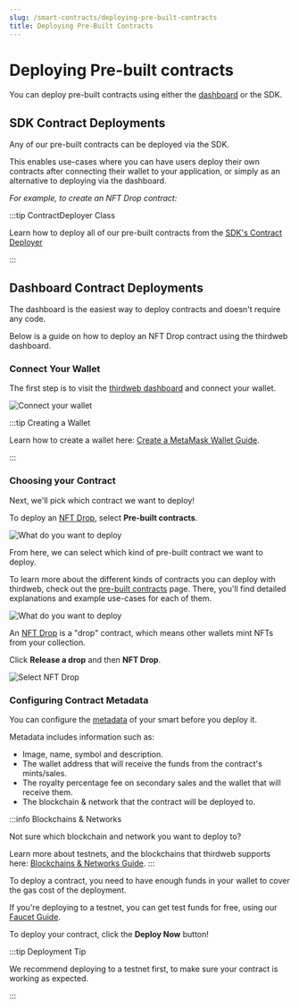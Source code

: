 ```yaml
---
slug: /smart-contracts/deploying-pre-built-contracts
title: Deploying Pre-Built Contracts
---
```



# Deploying Pre-built contracts

You can deploy pre-built contracts using either the [dashboard](https://www.thirdweb.com/dashboard) or the SDK.

## SDK Contract Deployments

Any of our pre-built contracts can be deployed via the SDK.

This enables use-cases where you can have users deploy their own contracts after connecting their wallet to your application,
or simply as an alternative to deploying via the dashboard.

_For example, to create an NFT Drop contract:_

<DeployingContractsCodeTabs />

:::tip ContractDeployer Class

Learn how to deploy all of our pre-built contracts from the [SDK's Contract Deployer](/typescript/sdk.contractdeployer)

:::

## Dashboard Contract Deployments

The dashboard is the easiest way to deploy contracts and doesn't require any code.

Below is a guide on how to deploy an NFT Drop contract using the thirdweb dashboard.

### Connect Your Wallet

The first step is to visit the [thirdweb dashboard](https://thirdweb.com/dashboard) and connect your wallet.

![Connect your wallet](./assets/connect-wallet.png)

:::tip Creating a Wallet

Learn how to create a wallet here: [Create a MetaMask Wallet Guide](/guides/create-a-metamask-wallet).

:::

### Choosing your Contract

Next, we'll pick which contract we want to deploy!

To deploy an [NFT Drop](/pre-built-contracts/nft-drop), select **Pre-built contracts**.

![What do you want to deploy](./assets/what-do-you-want-to-deploy.png)

From here, we can select which kind of pre-built contract we want to deploy.

To learn more about the different kinds of contracts you can deploy with thirdweb, check out the [pre-built contracts](/pre-built-contracts) page.
There, you'll find detailed explanations and example use-cases for each of them.

![What do you want to deploy](./assets/what-do-you-want-to-build.png)

An [NFT Drop](/pre-built-contracts/nft-drop) is a "drop" contract, which means other wallets mint NFTs from your collection.

Click **Release a drop** and then **NFT Drop**.

![Select NFT Drop](./assets/nft-drop-selection.png)

### Configuring Contract Metadata

You can configure the [metadata](/advanced-features/contract-settings#contract-metadata)
of your smart before you deploy it.

Metadata includes information such as:

- Image, name, symbol and description.
- The wallet address that will receive the funds from the contract's mints/sales.
- The royalty percentage fee on secondary sales and the wallet that will receive them.
- The blockchain & network that the contract will be deployed to.

:::info Blockchains & Networks

Not sure which blockchain and network you want to deploy to?

Learn more about testnets, and the blockchains that thirdweb supports here: [Blockchains & Networks Guide](/guides/which-network-should-you-use).
:::

To deploy a contract, you need to have enough funds in your wallet to cover the gas cost of the deployment.

If you're deploying to a testnet, you can get test funds for free, using our [Faucet Guide](guides/get-matic-on-polygon-mumbai-testnet-faucet).

To deploy your contract, click the **Deploy Now** button!

:::tip Deployment Tip

We recommend deploying to a testnet first, to make sure your contract is working as expected.

:::
